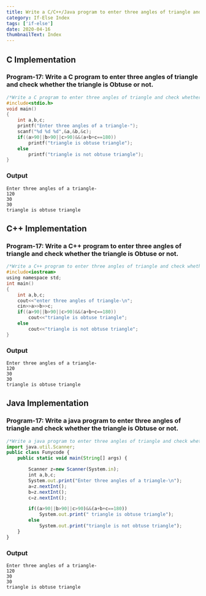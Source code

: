 ```yaml
---
title: Write a C/C++/Java program to enter three angles of triangle and check whether the triangle is Obtuse or not.
category: If-Else Index
tags: ['if-else']
date: 2020-04-16
thumbnailText: Index
---
```


## C Implementation
### Program-17: Write a C program to enter three angles of triangle and check whether the triangle is Obtuse or not.
```c
/*Write a C program to enter three angles of triangle and check whether the triangle is Obtuse or not.*/
#include<stdio.h>
void main()
{
    int a,b,c;
    printf("Enter three angles of a triangle-");
    scanf("%d %d %d",&a,&b,&c);
    if((a>90||b>90||c>90)&&(a+b+c==180))
        printf("triangle is obtuse triangle");
    else
        printf("triangle is not obtuse triangle");
}
```
### Output
```
Enter three angles of a triangle-
120
30
30
triangle is obtuse triangle
```

## C++ Implementation
### Program-17: Write a C++ program to enter three angles of triangle and check whether the triangle is Obtuse or not.
```c
/*Write a C++ program to enter three angles of triangle and check whether the triangle is Obtuse or not.*/
#include<iostream>
using namespace std;
int main()
{
    int a,b,c;
    cout<<"enter three angles of triangle-\n";
    cin>>a>>b>>c;
    if((a>90||b>90||c>90)&&(a+b+c==180))
        cout<<"triangle is obtuse triangle";
    else
        cout<<"triangle is not obtuse triangle";
}
```
### Output
```
Enter three angles of a triangle-
120
30
30
triangle is obtuse triangle
```

## Java Implementation
### Program-17: Write a java program to enter three angles of triangle and check whether the triangle is Obtuse or not.
```js
/*Write a java program to enter three angles of triangle and check whether the triangle is Obtuse or not.*/
import java.util.Scanner;
public class Funycode {
    public static void main(String[] args) {

        Scanner z=new Scanner(System.in);
        int a,b,c;
        System.out.print("Enter three angles of a triangle-\n");
        a=z.nextInt();
        b=z.nextInt();
        c=z.nextInt();

        if((a>90||b>90||c>90)&&(a+b+c==180))
            System.out.print(" triangle is obtuse triangle");
        else
            System.out.print("triangle is not obtuse triangle");
    }
}
```
### Output
```
Enter three angles of a triangle-
120
30
30
triangle is obtuse triangle
```
